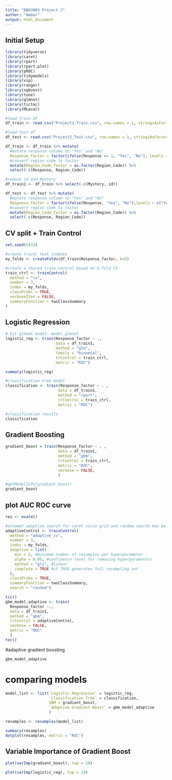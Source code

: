 ```yaml
---
title: "DBA3803 Project 2"
author: "Ammar"
output: html_document
---
```


## Initial Setup
```r
library(tidyverse)
library(caret)
library(rpart)
library(rpart.plot)
library(pROC)
library(tidymodels)
library(vip)
library(ranger)
library(xgboost)
library(tune)
library(glmnet)
library(tictoc)
library(MLeval)
```


```r
#load train df
df_train <- read.csv("Project2_Train.csv", row.names = 1, stringsAsFactors = TRUE)

#load test df
df_test <- read.csv("Project2_Test.csv", row.names = 1, stringsAsFactors = TRUE)
```


```r
df_train <- df_train %>% mutate(
  #mutate response column to "Yes" and "No"
  Response_factor = factor(ifelse(Response == 1, "Yes", "No"), levels = c("Yes", "No"))) %>%
  #convert region code to factor
  mutate(Region_Code_factor = as.factor(Region_Code)) %>%
  select(-c(Response, Region_Code))

#remove id and Mystery
df_train1 <- df_train %>% select(-c(Mystery, id))

df_test <- df_test %>% mutate(
  #mutate response column to "Yes" and "No"
  Response_factor = factor(ifelse(Response, "Yes", "No"),levels = c("Yes", "No"))) %>% 
  #convert region code to factor
  mutate(Region_Code_factor = as.factor(Region_Code)) %>%
  select(-c(Response, Region_Code))
```

## CV split + Train Control
```r
set.seed(5432)

#create train/ test indexes
my_folds <- createFolds(df_train$Response_factor, k=5)

#create a shared train control based on 5-fold CV
train_ctrl <- trainControl(
  method = "cv", 
  number = 3,
  index = my_folds,
  classProbs = TRUE,
  verboseIter = FALSE,
  summaryFunction = twoClassSummary
)

```

## Logistic Regression
```r
# Fit glmnet model: model_glmnet
logistic_reg <- train(Response_factor ~ ., 
                      data = df_train1,
                      method = "glm", 
                      family = "binomial", 
                      trControl = train_ctrl, 
                      metric = "ROC")

summary(logistic_reg)

```

```r
#classification tree model
classification <- train(Response_factor ~ . , 
                       data = df_train1,
                       method = "rpart", 
                       trControl = train_ctrl, 
                       metric = "ROC")
```

```r
#classification results
classification
```

## Gradient Boosting
```r
gradient_boost = train(Response_factor ~ . , 
                       data = df_train1,
                       method = "gbm", 
                       trControl = train_ctrl, 
                       metric = "ROC", 
                       verbose = FALSE,
                       )

```

```r
#getModelInfo(gradient_boost)
gradient_boost
```

## plot AUC ROC curve
```r
res <- evalm()
```


```r
#attempt adaptive search for caret since grid and random search may be difficult to optimise
adaptiveControl <- trainControl(
  method = "adaptive_cv",
  number = 3,
  index = my_folds,
  adaptive = list(
    min = 2, #minimum number of resamples per hyperparameter
    alpha = 0.05, #confidence level for removing hyperparameters
    method = "gls", #linear
    complete = TRUE #if TRUE generates full resampling set
  ),
  classProbs = TRUE,
  summaryFunction = twoClassSummary,  
  search = "random")
```

```r
tic()
gbm_model_adaptive <- train(
  Response_factor ~.,
  data = df_train1,
  method = "gbm",
  trControl = adaptiveControl,
  verbose = FALSE,
  metric = "ROC"
  )
toc()

```

#adaptive gradient boosting
```r
gbm_model_adaptive
```



# comparing models
```r
model_list <- list(`Logistic Regression` = logistic_reg,
                   `Classification Tree` = classification,
                   GBM = gradient_boost,
                   `Adaptive Gradient Boost` = gbm_model_adaptive
                   )

resamples <- resamples(model_list)

summary(resamples)
dotplot(resamples, metric = "ROC")
```

## Variable Importance of Gradient Boost
```r
plot(varImp(gradient_boost), top = 10)
```

```r
plot(varImp(logistic_reg), top = 10)
```


